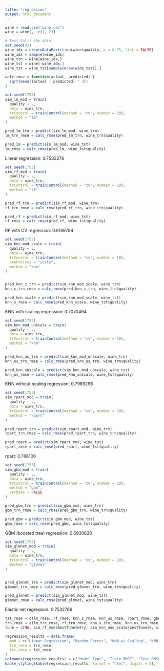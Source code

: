 ```yaml
---
title: "regression"
output: html_document
---
```


```r
wine = read.csv("wine.csv")
wine = wine[, -c(1, 2)]
```

```r
# Test-Split the data
set.seed(42)
wine_idx = createDataPartition(wine$quality, p = 0.75, list = FALSE)
wine_idx = sample(wine_idx)
wine_trn = wine[wine_idx,]
wine_tst = wine[-wine_idx,]
wine_tst = wine_tst[sample(nrow(wine_tst)),]
```

```r
calc_rmse = function(actual, predicted) {
  sqrt(mean((actual - predicted) ^ 2))
}
```

```r
set.seed(1753)
sim_lm_mod = train(
  quality ~ .,
  data = wine_trn,
  trControl = trainControl(method = "cv", number = 10),
  method = "lm"
)

pred_lm_trn = predict(sim_lm_mod, wine_trn)
lm_trn_rmse = calc_rmse(pred_lm_trn, wine_trn$quality)

pred_lm = predict(sim_lm_mod, wine_tst)
lm_rmse = calc_rmse(pred_lm, wine_tst$quality)
```

Linear regression: 0.7533276

```r
set.seed(1753)
sim_rf_mod = train(
  quality ~ .,
  data = wine_trn,
  trControl = trainControl(method = "cv", number = 10),
  method = "rf"
)

pred_rf_trn = predict(sim_rf_mod, wine_trn)
rf_trn_rmse = calc_rmse(pred_rf_trn, wine_trn$quality)

pred_rf = predict(sim_rf_mod, wine_tst)
rf_rmse = calc_rmse(pred_rf, wine_tst$quality)
```

RF with CV regression: 0.6189794

```r
set.seed(1753)
sim_knn_mod_scale = train(
  quality ~ .,
  data = wine_trn,
  trControl = trainControl(method = "cv", number = 10),
  preProcess = "scale",
  method = "knn"
)


pred_knn_s_trn = predict(sim_knn_mod_scale, wine_trn)
knn_s_trn_rmse = calc_rmse(pred_knn_s_trn, wine_trn$quality)

pred_knn_scale = predict(sim_knn_mod_scale, wine_tst)
knn_s_rmse = calc_rmse(pred_knn_scale, wine_tst$quality)
```

KNN with scaling regression: 0.7070494

```r
set.seed(1753)
sim_knn_mod_unscale = train(
  quality ~ .,
  data = wine_trn,
  trControl = trainControl(method = "cv", number = 10),
  method = "knn"
)

pred_knn_us_trn = predict(sim_knn_mod_unscale, wine_trn)
knn_us_trn_rmse = calc_rmse(pred_knn_us_trn, wine_trn$quality)

pred_knn_unscale = predict(sim_knn_mod_unscale, wine_tst)
knn_us_rmse = calc_rmse(pred_knn_unscale, wine_tst$quality)
```

KNN without scaling regression: 0.7989266

```r
set.seed(1753)
sim_rpart_mod = train(
  quality ~ .,
  data = wine_trn,
  trControl = trainControl(method = "cv", number = 10),
  method = "rpart"
)

pred_rpart_trn = predict(sim_rpart_mod, wine_trn)
rpart_trn_rmse = calc_rmse(pred_rpart_trn, wine_trn$quality)

pred_rpart = predict(sim_rpart_mod, wine_tst)
rpart_rmse = calc_rmse(pred_rpart, wine_tst$quality)
```

rpart: 0.788106

```r
set.seed(1753)
sim_gbm_mod = train(
  quality ~ .,
  data = wine_trn,
  trControl = trainControl(method = "cv", number = 10),
  method = "gbm",
  verbose = FALSE
)

pred_gbm_trn = predict(sim_gbm_mod, wine_trn)
gbm_trn_rmse = calc_rmse(pred_gbm_trn, wine_trn$quality)

pred_gbm = predict(sim_gbm_mod, wine_tst)
gbm_rmse = calc_rmse(pred_gbm, wine_tst$quality)
```

GBM (boosted tree) regression: 0.6930828

```r
set.seed(1753)
sim_glmnet_mod = train(
  quality ~ .,
  data = wine_trn,
  trControl = trainControl(method = "cv", number = 10),
  method = "glmnet"
)


pred_glmnet_trn = predict(sim_glmnet_mod, wine_trn)
glmnet_trn_rmse = calc_rmse(pred_glmnet_trn, wine_trn$quality)

pred_glmnet = predict(sim_glmnet_mod, wine_tst)
glmnet_rmse = calc_rmse(pred_glmnet, wine_tst$quality)
```

Elastic net regression: 0.7532769

```r
tst_rmse = c(lm_rmse, rf_rmse, knn_s_rmse, knn_us_rmse, rpart_rmse, gbm_rmse, glmnet_rmse)
trn_rmse = c(lm_trn_rmse, rf_trn_rmse, knn_s_trn_rmse, knn_us_trn_rmse, rpart_trn_rmse, gbm_trn_rmse, glmnet_trn_rmse)
tune = c(NA, sim_rf_mod$bestTune$mtry, sim_knn_mod_scale$bestTune$k, sim_knn_mod_unscale$bestTune$k, sim_rpart_mod$bestTune$cp, sim_gbm_mod$bestTune$shrinkage, sim_glmnet_mod$bestTune$alpha)
```


```r
regression_results = data.frame(
  mod = c("Linear Regression", "Random Forest", "KNN w/ Scaling", "KNN w/o Scaling", "Tree", "Boosted Tree", "Elastic Net"),
  trn_rmse = trn_rmse,
  tst_rmse = tst_rmse
)
colnames(regression_results) = c("Model Type", "Train RMSE", "Test RMSE")
kable_styling(kable(regression_results, format = "html", digits = 5), full_width = FALSE)
```




